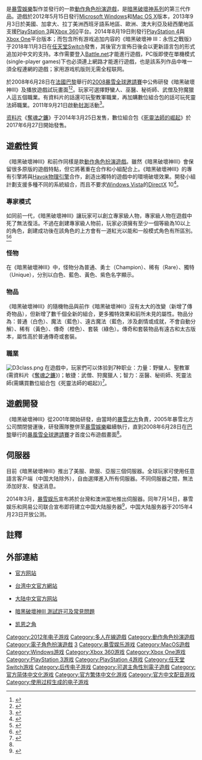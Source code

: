 {{noteTA
| G1=Games
| G2=Diablo
}}
{{Infobox VG
| title = 暗黑破壞神III
| original = 
| japanese = 
| english = Diablo III
| image = File:Diablo3-logo.png
| caption = 暗黑破壞神III標誌
| developer = [[暴雪娛樂|暴雪娛樂]]
| publisher = {{vgrelease|WW|暴雪娱乐|CN|[[网之易|网之易]]|TWHK|[[智凡迪|智凡迪]]（2005/11/8－2015/7/1）<br>[[暴雪娛樂|暴雪娛樂]]（2015/7/1－）}}
| director = Jay Wilson（前任）<br> Michael Kwan (現任)
| producer = 
| designer = 
| writer = 
| programmer = 
| artist = 
| composer = 
| series = 
| engine = [[專有軟件|專有引擎]]、[[Havok引擎|Havok物理引擎]]
| released = '''Microsoft Windows'''{{vgrelease|WW|2012年5月15日|CN|2015年4月23日}}'''Mac OS X'''{{vgrelease|WW|2012年5月15日}}'''PlayStation 3'''、'''Xbox 360'''{{vgrelease|WW|2013年9月3日}}'''PlayStation 4'''、'''Xbox One'''{{vgrelease|WW|2014年8月19日}}'''任天堂Switch'''(永恆之戰版){{vgrelease|NA|2018年11月2日|WW|2018年11月3日}}
| shutdown = 
| onlinegame = 
| genre = [[動作角色扮演遊戲|動作角色扮演遊戲]]、[[線上遊戲|線上遊戲]]
| modes = [[單人遊戲|單人遊戲]]、[[多人遊戲|多人遊戲]]
| platforms = {{spml|[[Microsoft_Windows|Microsoft Windows]]|[[Mac_OS_X|Mac OS X]]|[[Xbox_360|Xbox 360]]|[[Xbox_One|Xbox One]]|[[PlayStation_3|PlayStation 3]]|[[PlayStation_4|PlayStation 4]]|[[任天堂Switch|任天堂Switch]]}}
}}

{{vgname|暗黑破壞神III|en=Diablo III}}是[[暴雪娛樂|暴雪娛樂]]製作並發行的一款[[動作角色扮演遊戲|動作角色扮演遊戲]]，是[[暗黑破壞神系列|暗黑破壞神系列]]的第三代作品。遊戲於2012年5月15日發行[[Microsoft_Windows|Microsoft Windows]]和[[Mac_OS_X|Mac OS X]]版本，2013年9月3日於美國、加拿大、拉丁美洲西班牙語系地區、歐洲、澳大利亞及紐西蘭地區支援[[PlayStation_3|PlayStation 3]]與[[Xbox_360|Xbox 360]]平台。2014年8月19日則發行[[PlayStation_4|PlayStation 4]]與[[Xbox_One|Xbox One]]平台版本；而包含所有游戏追加内容的《暗黑破壞神 III：永恆之戰版》于2018年11月3日在[[任天堂Switch|任天堂Switch]]發售，其後官方宣佈日後会以更新語言包的形式追加对中文的支持。本作需要登入[[Battle.net|Battle.net]]才能進行遊戲，PC版即使在單機模式(single-player games)下也必須連上網路才能進行遊戲，也是該系列作品中唯一須全程連網的遊戲；家用游戏机版则无需全程联网。

於2008年6月28日在[[法國|法國]][[巴黎|巴黎]]舉行的[[暴雪嘉年華|2008暴雪全球邀請賽]]中公佈研發《暗黑破壞神III》及播放遊戲試玩畫面<ref>{{cite web |url=http://news.17173.com/content/2008-06-28/20080628183853320,1.shtml |title=經典再續！暴雪公佈《暗黑破壞神3》 |publisher=[[17173|17173]] |date=2008年6月28日 |accessdate=2012-01-15 |archive-date=2011-08-30 |archive-url=https://web.archive.org/web/20110830103807/http://news.17173.com/content/2008-06-28/20080628183853320,1.shtml |dead-url=no }}</ref><ref name="press">{{cite web|title=DIABLO® III UNVEILED|language=en|url=http://www.blizzard.com/us/press/080628.html|publisher=[[暴雪娛樂|暴雪娛樂]]|date=2008-06-28|accessdate=2012-07-17|archiveurl=https://web.archive.org/web/20080822031256/http://www.blizzard.com/us/press/080628.html|archivedate=2008-08-22|deadurl=yes}}</ref>。玩家可選擇野蠻人、巫醫、秘術師、武僧及狩魔獵人這五個職業。有資料片的話還可玩聖教軍職業，再加購數位組合包的話可玩死靈法師職業。2011年9月21日啟動[[封測|封測]]活動<ref>{{cite web |url=http://mag.udn.com/mag/digital/storypage.jsp?f_MAIN_ID=321&f_SUB_ID=2945&f_ART_ID=343652 |title=終於來了！《暗黑破壞神III》封測開跑 |publisher=[[聯合新聞網|聯合新聞網]] |date=2011年9月21日 |accessdate=2011年9月25日 |archive-date=2011年9月25日 |archive-url=https://web.archive.org/web/20110925010751/http://mag.udn.com/mag/digital/storypage.jsp?f_MAIN_ID=321&f_SUB_ID=2945&f_ART_ID=343652 |dead-url=no }}</ref>。

[[资料片|资料片]]《[[暗黑破壞神III：奪魂之鐮|奪魂之鐮]]》于2014年3月25日发售，數位組合包《[[暗黑破壞神III：死靈法師的崛起|死靈法師的崛起]]》於2017年6月27日開始發售。

== 遊戲性質 ==

《暗黑破壞神III》和前作同樣是款[[動作角色扮演遊戲|動作角色扮演遊戲]]。雖然《暗黑破壞神III》會保留很多原版的遊戲特點，但它將著重在合作和小組配合上。《暗黑破壞神III》的專有引擎將與[[Havok引擎|Havok物理引擎]]合作，創造出獨特的遊戲中的環境破壞效果。開發小組計劃支援多種不同的系統組合，而且不要求[[Windows_Vista|Windows Vista]]的[[DirectX|DirectX]] 10<ref name="ign_developblog">{{cite web |title=Diablo III Gameplay Panel Live Blog |author=Charles Onyett |publisher=[[IGN|IGN]] |url=http://pc.ign.com/articles/885/885126p1.html |date=2008-06-28 |accessdate=2008-06-28 |archive-date=2012-04-27 |archive-url=https://web.archive.org/web/20120427182316/http://pc.ign.com/articles/885/885126p1.html |dead-url=no }}</ref>。

=== 專家模式 ===

如同前一代，《暗黑破壞神III》讓玩家可以創立專家級人物，專家級人物在遊戲中死了無法復活。不過在創建專家級人物前，玩家必須擁有至少一個等級為10以上的角色，創建成功後在該角色的上方會有一道紅光以能和一般模式角色有所區別。<ref name="hardcore1">{{cite web|author=蓋子|title=【暗黑破壞神III】Patch14 暗黑破壞神3專家模式開放|url=http://game.techbang.com/posts/12293-open-patch14-diablo-3-expert-mode|publisher=T客邦|accessdate=2012-07-16|date=2012-03-12|language=zh-tw|archive-date=2012-06-26|archive-url=https://web.archive.org/web/20120626110534/http://game.techbang.com/posts/12293-open-patch14-diablo-3-expert-mode|dead-url=no}}</ref><ref name="hardcore2">{{cite web|author=RAY|title=Diablo 3 Hardcore Mode|url=http://www.diabloiiiblog.com/leveling/diablo-3-hardcore-mode-patch-14/|publisher=Diablo III BLOG|accessdate=2012-07-16|language=en|deadurl=yes|archiveurl=https://web.archive.org/web/20120804012143/http://www.diabloiiiblog.com/leveling/diablo-3-hardcore-mode-patch-14/|archivedate=2012-08-04}}</ref>

=== 怪物 ===

在《暗黑破壞神III》中，怪物分為普通、勇士（Champion）、稀有（Rare）、獨特（Unique），分別以白色、藍色、黃色、紫色名字顯示。

=== 物品 ===

《暗黑破壞神III》的隨機物品與前作《暗黑破壞神II》沒有太大的改變（新增了傳奇物品），但新增了數千個全新的組合，更多獨特效果和前所未見的屬性。物品分為：普通（白色）、魔法（藍色）、遠古魔法（藍色，涉及劇情或成就，不會自動分解）、稀有（黃色）、傳奇（橙色）、套裝（綠色）。傳奇和套裝物品有遠古和太古版本，屬性高於普通傳奇或套裝。

=== 職業 ===

[[File:D3class.png|thumb]]
在遊戲中，玩家們可以体验到7种职业：力量：野蠻人、聖教軍(需資料片《[[暗黑破壞神III：奪魂之鐮|奪魂之鐮]]》)；敏捷：武僧、狩魔獵人；智力：巫醫、秘術師、死靈法師(需購買數位組合包《死靈法師的崛起》)<ref name="d3class">{{cite web|title=暗黑破壞神III遊戲指南 - 選擇你的職業|url=http://tw.battle.net/d3/zh/game/guide/get-started/choosing-your-class|language=zh-tw|publisher=暴雪娛樂|accessdate=2012-07-02|archive-date=2012-06-22|archive-url=https://web.archive.org/web/20120622025030/http://tw.battle.net/d3/zh/game/guide/get-started/choosing-your-class|dead-url=no}}</ref>。

== 遊戲開發 ==

《暗黑破壞神III》從2001年開始研發，由當時的[[暴雪北方|暴雪北方]]負責，2005年暴雪北方公司關閉營運後，研發團隊整併至[[暴雪娛樂|暴雪娛樂]]繼續執行，直到2008年6月28日在[[巴黎|巴黎]]舉行的[[2008暴雪全球邀請賽|暴風雪全球邀請賽]]才首度公布遊戲畫面<ref name="press" />。

== 伺服器 ==

目前《暗黑破壞神III》推出了美服、歐服、亞服三個伺服器。全球玩家可使用任意語言客户端（中国大陆除外），自由選擇進入所有伺服器。不同伺服器之間，無法添加好友、發送消息。

2014年3月，[[暴雪娱乐|暴雪娱乐]]宣布將於台灣和澳洲當地推出伺服器。同年7月14日，暴雪娱乐和网易公司联合宣布即将建立中国大陆服务器<ref>{{cite web|title=《暗黑破坏神III》来到中国！|url=http://d.163.com/14/0714/08/A13PGPND00314P0B.html|language=zh-cn|publisher=网易|accessdate=2014-07-14|archive-date=2014-07-15|archive-url=https://web.archive.org/web/20140715061143/http://d.163.com/14/0714/08/A13PGPND00314P0B.html|dead-url=no}}</ref>，中国大陆服务器于2015年4月23日开放公测。

== 註釋 ==
{{reflist|2}}

== 外部連結 ==

* {{en}} [http://blizzard.com/diablo3/ 官方网站] {{Wayback|url=http://blizzard.com/diablo3/ |date=20110615200312 }}
* {{zh-tw}}[http://tw.battle.net/d3/zh/ 台湾中文官方網站] {{Wayback|url=http://tw.battle.net/d3/zh/ |date=20110923152345 }}
* {{zh-cn}}[http://www.diablo3.com.cn/home 大陆中文官方网站] {{Wayback|url=http://www.diablo3.com.cn/home |date=20170804162055 }}
* {{zh-tw}}[https://web.archive.org/web/20110924220419/http://tw.battle.net/d3/zh/blog/401134#c-364336602 暗黑破壞神Ⅲ 測試許可及常見問題]
* {{zh-cn}}[http://d.163.com/ 凯恩之角] {{Wayback|url=http://d.163.com/ |date=20200808223532 }}

{{暗黑破壞神系列}}
{{Blizzard Entertainment}}

{{DEFAULTSORT:Diablo III}}
[[Category:2012年电子游戏|Category:2012年电子游戏]]
[[Category:多人在線遊戲|Category:多人在線遊戲]]
[[Category:動作角色扮演遊戲|Category:動作角色扮演遊戲]]
[[Category:電子角色扮演遊戲|Category:電子角色扮演遊戲]]
[[Category:暗黑破坏神系列电子游戏|3]]
[[Category:暴雪娱乐游戏|Category:暴雪娱乐游戏]]
[[Category:MacOS遊戲|Category:MacOS遊戲]]
[[Category:Windows游戏|Category:Windows游戏]]
[[Category:Xbox_360游戏|Category:Xbox 360游戏]]
[[Category:Xbox_One游戏|Category:Xbox One游戏]]
[[Category:PlayStation_3游戏|Category:PlayStation 3游戏]]
[[Category:PlayStation_4游戏|Category:PlayStation 4游戏]]
[[Category:任天堂Switch游戏|Category:任天堂Switch游戏]]
[[Category:后传电子游戏|Category:后传电子游戏]]
[[Category:可選主角性別電子遊戲|Category:可選主角性別電子遊戲]]
[[Category:官方简体中文化游戏|Category:官方简体中文化游戏]]
[[Category:官方繁体中文化游戏|Category:官方繁体中文化游戏]]
[[Category:官方中文配音游戏|Category:官方中文配音游戏]]
[[Category:使用过程生成的电子游戏|Category:使用过程生成的电子游戏]]